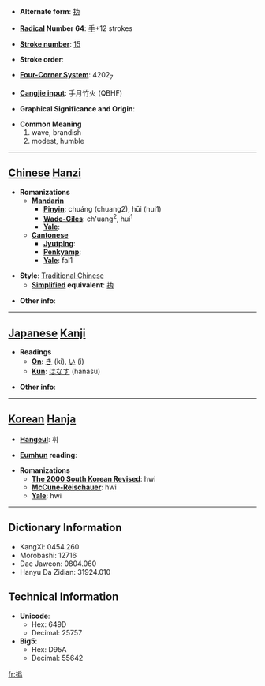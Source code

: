 * '''Alternate form''': [[㧑]]

* '''[[Wiktionary:Chinese radical index| Radical]] Number 64''': [[Wiktionary:Chinese radical index 手|手]]+12 strokes

* '''[[Wiktionary:Chinese total strokes index|Stroke number]]''': [[Wiktionary:Chinese total strokes index 15|15]]

* '''Stroke order''': 

* '''[[Wiktionary:Chinese four corner index|Four-Corner System]]''': 4202<sub>7</sub>

* '''[[Wiktionary:Chinese Cangjie index|Cangjie input]]''': 手月竹火 (QBHF)

* '''Graphical Significance and Origin''': 

* '''Common Meaning'''
*#wave, brandish
*# modest, humble


----

== [[Chinese]] [[Hanzi]] ==

* '''Romanizations'''
** '''[[Mandarin]]'''
*** '''[[Pinyin]]''': chuáng (chuang2), hūi (hui1)
*** '''[[Wade-Giles]]''': ch'uang<sup>2</sup>, hui<sup>1</sup>
*** '''[[Yale]]''': 
** '''[[Cantonese]]'''
*** '''[[Jyutping]]''':
*** '''[[Penkyamp]]''': 
*** '''[[Yale]]''': fai1

* '''Style''': [[Traditional Chinese]] 
** '''[[Simplified Chinese|Simplified]] equivalent''': [[㧑]]

* '''Other info''': 

----

== [[Japanese]] [[Kanji]] ==

* '''Readings'''
** '''[[On]]''': [[き]] (ki), [[い]] (i)
** '''[[Kun]]''': [[はなす]] (hanasu)

* '''Other info''':  

----

== [[Korean]] [[Hanja]] ==

* '''[[Hangeul]]''': 휘

* '''[[Eumhun]] reading''': 

* '''Romanizations'''
** '''[[The 2000 South Korean Revised Romanization|The 2000 South Korean Revised]]''': hwi
** '''[[McCune-Reischauer]]''': hwi
** '''[[Yale]]''': hwi

----

== Dictionary Information ==

* KangXi: 0454.260
* Morobashi: 12716
* Dae Jaweon: 0804.060
* Hanyu Da Zidian: 31924.010

== Technical Information ==

* '''Unicode''':
** Hex: 649D
** Decimal: 25757
* '''Big5''':
** Hex: D95A
** Decimal: 55642

[[fr:撝]]